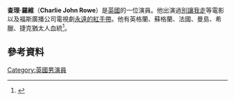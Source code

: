 {{Infobox person
| image = 
| caption =
| birth_name = Charlie John Rowe
| birth_date =
| birth_place = 英格蘭倫敦伊斯靈登
| occupation = [[演員|演員]]
| years_active = 2006 – 現在
| website = 
}}
'''查理·羅維'''（'''Charlie John Rowe'''）是[[英國|英國]]的一位演員。他出演過[[別讓我走|別讓我走]]等電影以及福斯廣播公司電視劇[[永遠的紅手帶|永遠的紅手帶]]。他有英格蘭、蘇格蘭、法國、曼島、希臘、捷克猶太人血統<ref>{{Cite web |url=http://www.imdb.com/name/nm2185462/bio?ref_=nm_ov_bio_sm |title=存档副本 |access-date=2016-03-23 |archive-date=2017-08-18 |archive-url=https://web.archive.org/web/20170818161703/http://www.imdb.com/name/nm2185462/bio?ref_=nm_ov_bio_sm |dead-url=no }}</ref>。
==參考資料==
{{Reflist}}
[[Category:英國男演員|Category:英國男演員]]